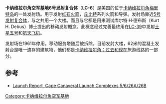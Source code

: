 {{Infobox Launch Pad
|name = 6号发射复合体
|image =
|caption =
|site = [[卡纳维拉尔角空军基地|卡纳维拉尔角空军基地]]
|location = {{coord|28.440478|N|80.572744|W}}
|short = LC-6
|pads = 1
|operator = [[美国陆军|美国陆军]] ([[陆军弹道导弹局|陆军弹道导弹局]])
|tlaunches = 43次
|paddetails = {{Infobox Launch Pad/Pad
|first = 红石7号<br/>1955年4月20日
|last = Redstone Train #23<br/>1961年6月27日
|rockets = [[PGM-11红石|PGM-11红石]]<br/>[[PGM-19丘比特|PGM-19丘比特]]<br/>[[丘比特-A|丘比特-A]]<br/>[[丘比特-C|丘比特-C]]<br/>[[朱诺2号|朱诺2号]]
|status = 停用}}
}}

'''卡纳维拉尔角空军基地6号发射复合体'''（'''LC-6'''）是美国的位于[[卡纳维拉尔角|卡纳维拉尔角]][[梅里特岛|梅里特岛]]的一处发射场。用于发射[[红石火箭|红石火箭]]，[[PGM-19丘比特|丘比特]]系列火箭和导弹。发射场靠近[[卡纳维拉尔角空军基地5号发射复合体|5号发射复合体]]，与之共用一个大楼。而且与它都是用来测试库尔特·H·德布斯（Kurt H. Debus）博士提出的移动发射概念。此概念经过完善最终用在[[肯尼迪航天中心39号发射复合体|LC-39]]中发射[[土星五号|土星五号]]和[[航天飞机|航天飞机]]。

发射场在1961年停用，移动服务塔随后被拆除。目前发射大楼，62米的混凝土发射台是唯一遗存的建筑物，他们都是[[卡纳维拉尔角：过去和现在|卡纳维拉尔角：过去和现在]]旅游线路的一部分。

==参考==
*[http://www.geocities.com/launchreport/lc26.html|Space Launch Report, Cape Canaveral Launch Complexes 5/6/26A/26B]{{Dead link|date=2019年4月 |bot=InternetArchiveBot |fix-attempted=yes }}

{{Geolinks-US-buildingscale|28.44078|-80.572744}}

{{Merritt Island}}

[[Category:卡纳维拉尔角空军基地|Category:卡纳维拉尔角空军基地]]